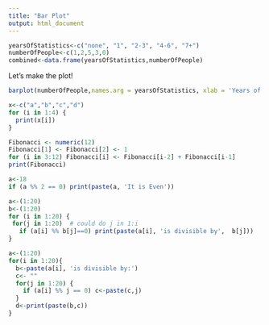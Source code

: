 ```yaml
---
title: "Bar Plot"
output: html_document
---
```


```r
yearsOfStatistics<-c("none", "1", "2-3", "4-6", "7+")
numberOfPeople<-c(1,2,5,3,0)
combined<-data.frame(yearsOfStatistics,numberOfPeople)
```

Let's make the plot!

```r
barplot(numberOfPeople,names.arg = yearsOfStatistics, xlab = 'Years of Statistics', ylab = 'Number of Students')

```

```r
x<-c("a","b","c","d")
for (i in 1:4) {
  print(x[i])
}
```
```r
Fibonacci <- numeric(12)
Fibonacci[1] <- Fibonacci[2] <- 1
for (i in 3:12) Fibonacci[i] <- Fibonacci[i-2] + Fibonacci[i-1]
print(Fibonacci)
```

```r
a<-18
if (a %% 2 == 0) print(paste(a, 'It is Even'))
```

```r
a<-(1:20)
b<-(1:20)
for (i in 1:20) {
 for(j in 1:20)  # could do j in 1:i
   if (a[i] %% b[j]==0) print(paste(a[i], 'is divisible by',  b[j]))
}
```

```r
a<-(1:20)
for(i in 1:20){
  b<-paste(a[i], 'is divisible by:')
  c<- ""
  for(j in 1:20) {
    if (a[i] %% j == 0) c<-paste(c,j)
  }
  d<-print(paste(b,c))
}
```




